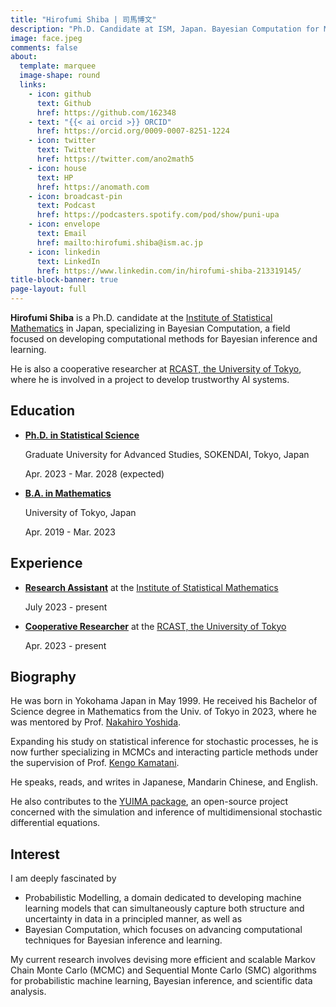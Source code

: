 ```yaml
---
title: "Hirofumi Shiba | 司馬博文"
description: "Ph.D. Candidate at ISM, Japan. Bayesian Computation for Machine Learning and Statistics"
image: face.jpeg
comments: false
about:
  template: marquee
  image-shape: round
  links:
    - icon: github
      text: Github
      href: https://github.com/162348
    - text: "{{< ai orcid >}} ORCID"
      href: https://orcid.org/0009-0007-8251-1224
    - icon: twitter
      text: Twitter
      href: https://twitter.com/ano2math5
    - icon: house
      text: HP
      href: https://anomath.com
    - icon: broadcast-pin
      text: Podcast
      href: https://podcasters.spotify.com/pod/show/puni-upa
    - icon: envelope
      text: Email
      href: mailto:hirofumi.shiba@ism.ac.jp
    - icon: linkedin
      text: LinkedIn
      href: https://www.linkedin.com/in/hirofumi-shiba-213319145/
title-block-banner: true
page-layout: full
---
```


**Hirofumi Shiba** is a Ph.D. candidate at the [Institute of Statistical Mathematics](https://www.ism.ac.jp/index_e.html) in Japan, specializing in Bayesian Computation, a field focused on developing computational methods for Bayesian inference and learning.

He is also a cooperative researcher at [RCAST, the University of Tokyo](https://www.rcast.u-tokyo.ac.jp/en/index.html), where he is involved in a project to develop trustworthy AI systems.

## Education

* [**Ph.D. in Statistical Science**]{.underline}
    
    Graduate University for Advanced Studies, SOKENDAI, Tokyo, Japan
    
    Apr. 2023 - Mar. 2028 (expected)

* [**B.A. in Mathematics**]{.underline}
    
    University of Tokyo, Japan
    
    Apr. 2019 - Mar. 2023

## Experience

* [**Research Assistant**]{.underline} at the [Institute of Statistical Mathematics](https://www.ism.ac.jp/index_e.html)
    
    July 2023 - present

* [**Cooperative Researcher**](https://esrp.rcast.u-tokyo.ac.jp/experts/hirofumi-shiba/?lang=en) at the [RCAST, the University of Tokyo](https://www.rcast.u-tokyo.ac.jp/en/index.html)
    
    Apr. 2023 - present

<!--
* [**Data Scientist**]{.underline} at IMIS Co., Ltd.
  
    Aug. 2022 - Dec. 2023
-->

## Biography

He was born in Yokohama Japan in May 1999. He received his Bachelor of Science degree in Mathematics from the Univ. of Tokyo in 2023, where he was mentored by Prof. [Nakahiro Yoshida](https://www.ms.u-tokyo.ac.jp/~nakahiro/hp-naka.htm).

Expanding his study on statistical inference for stochastic processes, he is now further specializing in MCMCs and interacting particle methods under the supervision of Prof. [Kengo Kamatani](https://sites.google.com/view/kengokamatani/home).

He speaks, reads, and writes in Japanese, Mandarin Chinese, and English.

He also contributes to the [YUIMA package](https://r-forge.r-project.org/projects/yuima/), an open-source project concerned with the simulation and inference of multidimensional stochastic differential equations.

<!--
This blog was branched off from the [team's homepage](https://anomath.com) to cover more specialized topics in English and Japanese. The team name "Ano2math5" is pronounced in the same way as the word "anonymous" when read in Japanese.
-->

## Interest

I am deeply fascinated by 

* Probabilistic Modelling, a domain dedicated to developing machine learning models that can simultaneously capture both structure and uncertainty in data in a principled manner, as well as
* Bayesian Computation, which focuses on advancing computational techniques for Bayesian inference and learning.

My current research involves devising more efficient and scalable Markov Chain Monte Carlo (MCMC) and Sequential Monte Carlo (SMC) algorithms for probabilistic machine learning, Bayesian inference, and scientific data analysis.

<!--
I am deeply fascinated by Bayesian Computation, a domain dedicated to advancing computational techniques for Bayesian inference and learning. My current research is on exploring the convergence properties of particle methods, especially the Sequential Monte Carlo methods.

I firmly believe that Bayesian methods represent an exceptionally effective approach for sharing the world models of various entities in a format understandable by both humans and machines. This conviction has broadened my interest to include applied Bayesian modelling.

It is my aspiration to demonstrate that mathematics is a universal form comprehensible to humans, animals, and computers equally. My blog aims to become a hub where we explore more effective ways of communication among these diverse entities.
-->